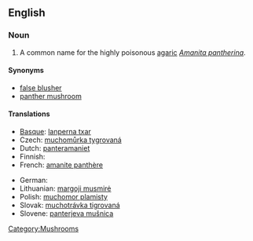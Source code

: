 ==English==
{{wikipedia|Amanita pantherina}}

===Noun===
{{en-noun|sg=[[panther]] [[cap]]}}

# A common name for the highly poisonous [[agaric]] ''[[Amanita pantherina]]''.

====Synonyms====
* [[false blusher]]
* [[panther mushroom]]

====Translations====
{{trans-top|''Amanita pantherina''}}
* [[Basque]]: [[lanperna txar]]
* Czech: [[muchomůrka tygrovaná]]
* Dutch: [[panteramaniet]]
* Finnish: {{t-|fi|pantterikärpässieni}}
* French: [[amanite panthère]]
{{trans-mid}}
* German: {{t+|de|Pantherpilz}}
* Lithuanian: [[margoji musmirė]]
* Polish: [[muchomor plamisty]]
* Slovak: [[muchotrávka tigrovaná]]
* Slovene: [[panterjeva mušnica]]
{{trans-bottom}}

[[Category:Mushrooms]]